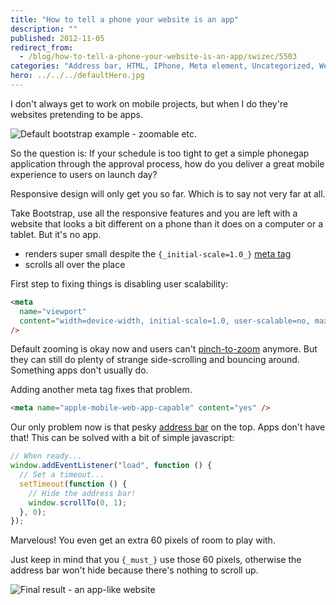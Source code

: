 ```yaml
---
title: "How to tell a phone your website is an app"
description: ""
published: 2012-11-05
redirect_from:
  - /blog/how-to-tell-a-phone-your-website-is-an-app/swizec/5503
categories: "Address bar, HTML, IPhone, Meta element, Uncategorized, Website"
hero: ../../../defaultHero.jpg
---
```


I don't always get to work on mobile projects, but when I do they're websites pretending to be apps.

![Default bootstrap example - zoomable etc.](https://swizec.com/wp-content/uploads/2012/11/default-bootstrap-example.png)

So the question is: If your schedule is too tight to get a simple phonegap application through the approval process, how do you deliver a great mobile experience to users on launch day?

Responsive design will only get you so far. Which is to say not very far at all.

Take Bootstrap, use all the responsive features and you are left with a website that looks a bit different on a phone than it does on a computer or a tablet. But it's no app.

- renders super small despite the `{_initial-scale=1.0_}` [meta tag](http://en.wikipedia.org/wiki/Meta_element)
- scrolls all over the place

First step to fixing things is disabling user scalability:

```html
<meta
  name="viewport"
  content="width=device-width, initial-scale=1.0, user-scalable=no, maximum-scale=1.0"
/>
```

Default zooming is okay now and users can't [pinch-to-zoom](http://en.wikipedia.org/wiki/Multi-touch_gestures) anymore. But they can still do plenty of strange side-scrolling and bouncing around. Something apps don't usually do.

Adding another meta tag fixes that problem.

```html
<meta name="apple-mobile-web-app-capable" content="yes" />
```

Our only problem now is that pesky [address bar](http://en.wikipedia.org/wiki/Address_bar) on the top. Apps don't have that! This can be solved with a bit of simple javascript:

```javascript
// When ready...
window.addEventListener("load", function () {
  // Set a timeout...
  setTimeout(function () {
    // Hide the address bar!
    window.scrollTo(0, 1);
  }, 0);
});
```

Marvelous! You even get an extra 60 pixels of room to play with.

Just keep in mind that you `{_must_}` use those 60 pixels, otherwise the address bar won't hide because there's nothing to scroll up.

![Final result - an app-like website](https://swizec.com/wp-content/uploads/2012/11/app-like-bootstrap-example.png)
